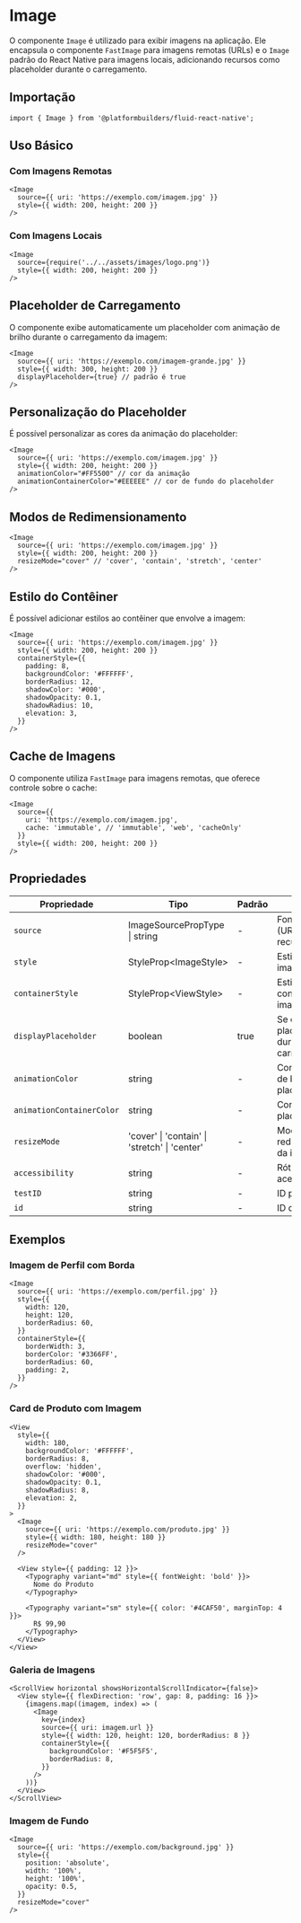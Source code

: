 # Image

O componente `Image` é utilizado para exibir imagens na aplicação. Ele encapsula o componente `FastImage` para imagens remotas (URLs) e o `Image` padrão do React Native para imagens locais, adicionando recursos como placeholder durante o carregamento.

## Importação

```tsx
import { Image } from '@platformbuilders/fluid-react-native';
```

## Uso Básico

### Com Imagens Remotas

```tsx
<Image
  source={{ uri: 'https://exemplo.com/imagem.jpg' }}
  style={{ width: 200, height: 200 }}
/>
```

### Com Imagens Locais

```tsx
<Image
  source={require('../../assets/images/logo.png')}
  style={{ width: 200, height: 200 }}
/>
```

## Placeholder de Carregamento

O componente exibe automaticamente um placeholder com animação de brilho durante o carregamento da imagem:

```tsx
<Image
  source={{ uri: 'https://exemplo.com/imagem-grande.jpg' }}
  style={{ width: 300, height: 200 }}
  displayPlaceholder={true} // padrão é true
/>
```

## Personalização do Placeholder

É possível personalizar as cores da animação do placeholder:

```tsx
<Image
  source={{ uri: 'https://exemplo.com/imagem.jpg' }}
  style={{ width: 200, height: 200 }}
  animationColor="#FF5500" // cor da animação
  animationContainerColor="#EEEEEE" // cor de fundo do placeholder
/>
```

## Modos de Redimensionamento

```tsx
<Image
  source={{ uri: 'https://exemplo.com/imagem.jpg' }}
  style={{ width: 200, height: 200 }}
  resizeMode="cover" // 'cover', 'contain', 'stretch', 'center'
/>
```

## Estilo do Contêiner

É possível adicionar estilos ao contêiner que envolve a imagem:

```tsx
<Image
  source={{ uri: 'https://exemplo.com/imagem.jpg' }}
  style={{ width: 200, height: 200 }}
  containerStyle={{
    padding: 8,
    backgroundColor: '#FFFFFF',
    borderRadius: 12,
    shadowColor: '#000',
    shadowOpacity: 0.1,
    shadowRadius: 10,
    elevation: 3,
  }}
/>
```

## Cache de Imagens

O componente utiliza `FastImage` para imagens remotas, que oferece controle sobre o cache:

```tsx
<Image
  source={{
    uri: 'https://exemplo.com/imagem.jpg',
    cache: 'immutable', // 'immutable', 'web', 'cacheOnly'
  }}
  style={{ width: 200, height: 200 }}
/>
```

## Propriedades

| Propriedade               | Tipo                                          | Padrão | Descrição                                           |
| ------------------------- | --------------------------------------------- | ------ | --------------------------------------------------- |
| `source`                  | ImageSourcePropType \| string                 | -      | Fonte da imagem (URI remota ou recurso local)       |
| `style`                   | StyleProp\<ImageStyle\>                       | -      | Estilos para a imagem                               |
| `containerStyle`          | StyleProp\<ViewStyle\>                        | -      | Estilos para o contêiner da imagem                  |
| `displayPlaceholder`      | boolean                                       | true   | Se deve exibir o placeholder durante o carregamento |
| `animationColor`          | string                                        | -      | Cor da animação de brilho do placeholder            |
| `animationContainerColor` | string                                        | -      | Cor de fundo do placeholder                         |
| `resizeMode`              | 'cover' \| 'contain' \| 'stretch' \| 'center' | -      | Modo de redimensionamento da imagem                 |
| `accessibility`           | string                                        | -      | Rótulo de acessibilidade                            |
| `testID`                  | string                                        | -      | ID para testes                                      |
| `id`                      | string                                        | -      | ID do componente                                    |

## Exemplos

### Imagem de Perfil com Borda

```tsx
<Image
  source={{ uri: 'https://exemplo.com/perfil.jpg' }}
  style={{
    width: 120,
    height: 120,
    borderRadius: 60,
  }}
  containerStyle={{
    borderWidth: 3,
    borderColor: '#3366FF',
    borderRadius: 60,
    padding: 2,
  }}
/>
```

### Card de Produto com Imagem

```tsx
<View
  style={{
    width: 180,
    backgroundColor: '#FFFFFF',
    borderRadius: 8,
    overflow: 'hidden',
    shadowColor: '#000',
    shadowOpacity: 0.1,
    shadowRadius: 8,
    elevation: 2,
  }}
>
  <Image
    source={{ uri: 'https://exemplo.com/produto.jpg' }}
    style={{ width: 180, height: 180 }}
    resizeMode="cover"
  />

  <View style={{ padding: 12 }}>
    <Typography variant="md" style={{ fontWeight: 'bold' }}>
      Nome do Produto
    </Typography>

    <Typography variant="sm" style={{ color: '#4CAF50', marginTop: 4 }}>
      R$ 99,90
    </Typography>
  </View>
</View>
```

### Galeria de Imagens

```tsx
<ScrollView horizontal showsHorizontalScrollIndicator={false}>
  <View style={{ flexDirection: 'row', gap: 8, padding: 16 }}>
    {imagens.map((imagem, index) => (
      <Image
        key={index}
        source={{ uri: imagem.url }}
        style={{ width: 120, height: 120, borderRadius: 8 }}
        containerStyle={{
          backgroundColor: '#F5F5F5',
          borderRadius: 8,
        }}
      />
    ))}
  </View>
</ScrollView>
```

### Imagem de Fundo

```tsx
<Image
  source={{ uri: 'https://exemplo.com/background.jpg' }}
  style={{
    position: 'absolute',
    width: '100%',
    height: '100%',
    opacity: 0.5,
  }}
  resizeMode="cover"
/>
```
